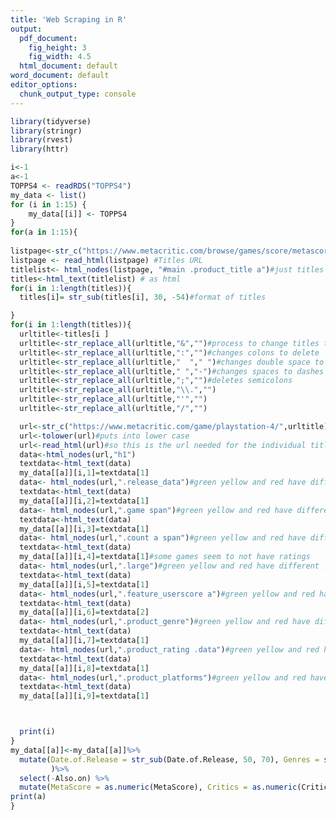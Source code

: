 ```yaml
---
title: 'Web Scraping in R'
output:
  pdf_document:
    fig_height: 3
    fig_width: 4.5
  html_document: default
word_document: default
editor_options: 
  chunk_output_type: console
---
```

  

```r
library(tidyverse)
library(stringr)
library(rvest)
library(httr)
```
```r
i<-1
a<-1
TOPPS4 <- readRDS("TOPPS4")
my_data <- list()
for (i in 1:15) {
    my_data[[i]] <- TOPPS4
}   
for(a in 1:15){
  
listpage<-str_c("https://www.metacritic.com/browse/games/score/metascore/all/ps4/filtered?sort=desc&page=",i)
listpage <- read_html(listpage) #Titles URL
titlelist<- html_nodes(listpage, "#main .product_title a")#just titles 
titles<-html_text(titlelist) # as html
for(i in 1:length(titles)){
  titles[i]= str_sub(titles[i], 30, -54)#format of titles

}
for(i in 1:length(titles)){
  urltitle<-titles[i ]
  urltitle<-str_replace_all(urltitle,"&","")#process to change titles to url form
  urltitle<-str_replace_all(urltitle,":","")#changes colons to delete
  urltitle<-str_replace_all(urltitle,"  "," ")#changes double space to space
  urltitle<-str_replace_all(urltitle," ","-")#changes spaces to dashes
  urltitle<-str_replace_all(urltitle,";","")#deletes semicolons
  urltitle<-str_replace_all(urltitle,"\\.","")
  urltitle<-str_replace_all(urltitle,"'","")
  urltitle<-str_replace_all(urltitle,"/","")

  url<-str_c("https://www.metacritic.com/game/playstation-4/",urltitle)#combines strings
  url<-tolower(url)#puts into lower case
  url<-read_html(url)#so this is the url needed for the individual titles
  data<-html_nodes(url,"h1")
  textdata<-html_text(data)
  my_data[[a]][i,1]=textdata[1]
  data<- html_nodes(url,".release_data")#green yellow and red have different .positivespan changing to .game span gets everything
  textdata<-html_text(data)
  my_data[[a]][i,2]=textdata[1]
  data<- html_nodes(url,".game span")#green yellow and red have different .positivespan changing to .game span gets everything
  textdata<-html_text(data)
  my_data[[a]][i,3]=textdata[1]
  data<- html_nodes(url,".count a span")#green yellow and red have different .positivespan changing to .game span gets everything
  textdata<-html_text(data)
  my_data[[a]][i,4]=textdata[1]#some games seem to not have ratings
  data<- html_nodes(url,".large")#green yellow and red have different .positivespan changing to .game span gets everything
  textdata<-html_text(data)
  my_data[[a]][i,5]=textdata[1]
  data<- html_nodes(url,".feature_userscore a")#green yellow and red have different .positivespan changing to .game span gets everything
  textdata<-html_text(data)
  my_data[[a]][i,6]=textdata[2]
  data<- html_nodes(url,".product_genre")#green yellow and red have different .positivespan changing to .game span gets everything
  textdata<-html_text(data)
  my_data[[a]][i,7]=textdata[1]
  data<- html_nodes(url,".product_rating .data")#green yellow and red have different .positivespan changing to .game span gets everything
  textdata<-html_text(data)
  my_data[[a]][i,8]=textdata[1]
  data<- html_nodes(url,".product_platforms")#green yellow and red have different .positivespan changing to .game span gets everything
  textdata<-html_text(data)
  my_data[[a]][i,9]=textdata[1]



  print(i)
}  
my_data[[a]]<-my_data[[a]]%>%
  mutate(Date.of.Release = str_sub(Date.of.Release, 50, 70), Genres = str_sub(Genres, 50, -1), Number.of.Reviews = str_sub(Number.of.Reviews, 1, -9), CrossPlatform = ifelse(is.na(Also.on)== FALSE, "Y", "N")
         )%>%
  select(-Also.on) %>%
  mutate(MetaScore = as.numeric(MetaScore), Critics = as.numeric(Critics), User.Score = as.numeric(User.Score), Number.of.Reviews = as.numeric(Number.of.Reviews))
print(a)
}

```
